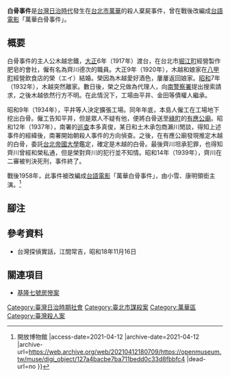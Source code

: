 '''白骨事件'''是[[台灣|台灣]][[台灣日治時期|日治時代]]發生在[[台北市|台北市]][[萬華|萬華]]的殺人棄屍事件，曾在戰後改編成[[台語電影|台語電影]]「萬華白骨事件」。

==概要==
白骨事件的主人公木越忠鐵，[[大正|大正]]6年（1917年）渡台，在台北市[[堀江町_(台北市)|堀江町]]經營製作肥皂的會社，僱有名為齊川德次的職員。大正9年（1920年），木越和娘家在[[八甲町|八甲町]]經營飲食店的榮（エイ）結婚。榮因為木越愛好酒色，屢屢返回娘家。[[昭和|昭和]]7年（1932年），木越突然離家。數日後，榮之兄做為代理人，向[[臺北南警察署|南警察署]]提出搜索請求，之後木越依然行方不明。在此情況下，工場由平井、金田等債權人繼承。

昭和9年（1934年），平井等人決定擴張工場。同年年底，本島人僱工在工場地下挖出白骨。僱工告知平井，但是眾人不疑有他，便將白骨送至[[綠町_(台北市)|綠町]]的[[有應公廟|有應公廟]]。昭和12年（1937年），南署的[[巡查|巡查]]本多真俊，某日和土木承包商瀨川閒談，得知上述事件的經緯後，南署開始朝殺人事件的方向偵查。之後，在有應公廟發現推定木越的白骨，委託[[台北帝國大學|台北帝國大學]]鑑定，確定是木越的白骨。最後齊川坦承犯罪，也得知齊川曾經和榮私通，但是榮對齊川的犯行並不知情。昭和14年（1939年），齊川在二審被判決死刑，事件終了。

戰後1958年，此事件被改編成[[台語電影|台語電影]]「萬華白骨事件」，由小雪、康明領銜主演。<ref>{{Cite web |url=https://openmuseum.tw/muse/digi_object/127a4bacbe7ba711bedd0c33d8fbbfc4 |title=萬華白骨事件{{!}} 開放博物館 |access-date=2021-04-12 |archive-date=2021-04-12 |archive-url=https://web.archive.org/web/20210412180709/https://openmuseum.tw/muse/digi_object/127a4bacbe7ba711bedd0c33d8fbbfc4 |dead-url=no }}</ref>

== 腳注 ==
{{reflist}}

== 參考資料 ==
*台灣探偵實話，江間常吉，昭和18年11月16日

== 關連項目 ==
*[[基隆七號房慘案|基隆七號房慘案]]

[[Category:臺灣日治時期社會|Category:臺灣日治時期社會]]
[[Category:臺北市謀殺案|Category:臺北市謀殺案]]
[[Category:萬華區|Category:萬華區]]
[[Category:臺灣殺人案|Category:臺灣殺人案]]